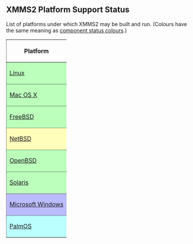 == XMMS2 Platform Support Status ==

List of platforms under which XMMS2 may be built and run. (Colours have the same meaning as [[Template:StatusLegend | component status colours]].)

{| style="border: 1px dotted #000"
! style="border-bottom: 1px dotted #000; border-left: 1px dotted #000" | Platform
|-
| style="border-bottom: 1px dotted #000; border-left: 1px dotted #000; background-color: #bfb" | [[Linux]]
|-
| style="border-bottom: 1px dotted #000; border-left: 1px dotted #000; background-color: #bfb" | [[OS X | Mac OS X]]
|-
| style="border-bottom: 1px dotted #000; border-left: 1px dotted #000; background-color: #bfb" | [[FreeBSD]]
|-
| style="border-bottom: 1px dotted #000; border-left: 1px dotted #000; background-color: #ffb" | [[NetBSD]]
|-
| style="border-bottom: 1px dotted #000; border-left: 1px dotted #000; background-color: #bfb" | [[OpenBSD]]
|-
| style="border-bottom: 1px dotted #000; border-left: 1px dotted #000; background-color: #bfb" | [[Solaris]]
|-
| style="border-bottom: 1px dotted #000; border-left: 1px dotted #000; background-color: #bbf" | [[Windows | Microsoft Windows]]
|-
| style="border-bottom: 1px dotted #000; border-left: 1px dotted #000; background-color: #bff" | [[PalmOS]]
|}

{{ed|PlatformSupportStatus|platform support status}}